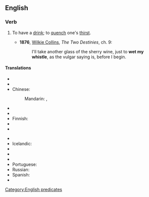 ==English==

===Verb===
{{head|en|verb|head=to [[wet]] one's [[whistle]]}}

# {{idiomatic}} To have a [[drink]]; to [[quench]] one's [[thirst]].
#* '''1876''', [[w:Wilkie Collins|Wilkie Collins]], ''The Two Destinies'', ch. 9:
#*: I'll take another glass of the sherry wine, just to '''wet my whistle''', as the vulgar saying is, before I begin.

====Translations====
{{trans-top|to have drink}}
* {{trreq|ar}}
* {{trreq|hy}}
* Chinese:
*: Mandarin: {{t|cmn|润喉|sc=Hani}}, {{t|cmn|解渴|sc=Hani}}
* {{trreq|cs}}
* {{trreq|nl}}
* Finnish: {{t-|fi|kostuttaa kurkkuaan}}
* {{trreq|fr}}
* {{trreq|de}}
{{trans-mid}}
* {{trreq|hi}}
* Icelandic: {{t-|is|væta kverkarnar}}
* {{trreq|it}}
* {{trreq|ja}}
* {{trreq|ko}}
* Portuguese: {{t-|pt|molhar a garganta}}
* Russian: {{t-|ru|промочить горло}}
* Spanish: {{t-|es|apagar la sed}}
* {{trreq|vi}}
{{trans-bottom}}

[[Category:English predicates]]
